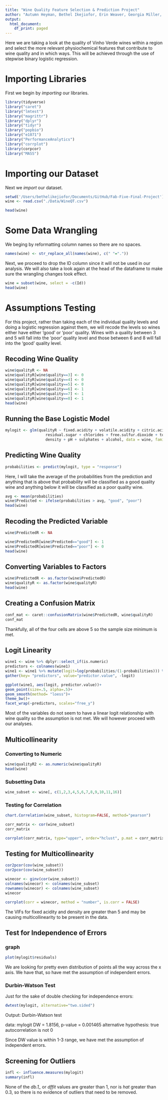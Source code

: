 ```yaml
---
title: "Wine Quality Feature Selection & Prediction Project"
author: "Autumn Heyman, Bethel Ikejiofor, Erin Weaver, Georgia Miller, Valerie Huston"
output:
  html_document:
    df_print: paged
---
```


Here we are taking a look at the quality of Vinho Verde wines within a region and select the more relevant physiochemical features that contribute to wine quality and in which ways. This will be achieved through the use of stepwise binary logistic regression.

# Importing Libraries
First we begin by *importing* our libraries.

```r
library(tidyverse)
library("caret")
library("lmtest")
library("magrittr")
library("dplyr")
library("tidyr")
library("popbio")
library("e1071")
library("PerformanceAnalytics")
library("corrplot")
library(corpcor)
library("MASS")
```

# Importing our Dataset
Next we *import* our dataset.
```r
setwd('/Users/bethelikejiofor/Documents/GitHub/Fab-Five-Final-Project')
wine <- read.csv("./Data/WineQT.csv")

head(wine)
```

# Some Data Wrangling

We beging by reformatting column names so there are no spaces.
```r
names(wine) <- str_replace_all(names(wine), c(" "="."))
```

Next, we proceed to drop the ID column since it will not be used in our analysis. We will also take a look again at the head of the dataframe to make sure the wrangling changes took effect.
```r
wine = subset(wine, select = -c(Id))
head(wine)
```

# Assumptions Testing
For this project, rather than taking each of the individual quality levels and doing a logistic regression against them, we will recode the levels so wines either have either 'good' or 'poor' quality. Wines with a quality between 3 and 5 will fall into the 'poor' quality level and those between 6 and 8 will fall into the 'good' quality level.

## Recoding Wine Quality
```r
wine$qualityR <- NA
wine$qualityR[wine$quality==3] <- 0
wine$qualityR[wine$quality==4] <- 0
wine$qualityR[wine$quality==5] <- 0
wine$qualityR[wine$quality==6] <- 1
wine$qualityR[wine$quality==7] <- 1
wine$qualityR[wine$quality==8] <- 1
head(wine)
```
## Running the Base Logistic Model
```r
mylogit <- glm(qualityR ~ fixed.acidity + volatile.acidity + citric.acid + 
                  residual.sugar + chlorides + free.sulfur.dioxide + total.sulfur.dioxide+
                  density + pH + sulphates + alcohol, data = wine, family="binomial")
```

## Predicting Wine Quality
```r
probabilities <- predict(mylogit, type = "response")
```

Here, I will take the average of the probabilities from the prediction and anything that is above that probability will be classified as a good quality wine and anything below it will be classified as a poor quality wine.
```r
avg <- mean(probabilities)
wine$Predicted <- ifelse(probabilities > avg, "good", "poor")
head(wine)
```

## Recoding the Predicted Variable

```r
wine$PredictedR <- NA
```
```r
wine$PredictedR[wine$Predicted=="good"] <- 1
wine$PredictedR[wine$Predicted=="poor"] <- 0
head(wine)
```

## Converting Variables to Factors
```r
wine$PredictedR <- as.factor(wine$PredictedR)
wine$qualityR <- as.factor(wine$qualityR)
head(wine)
```

## Creating a Confusion Matrix
```r
conf_mat <- caret::confusionMatrix(wine$PredictedR, wine$qualityR)
conf_mat
```

Thankfully, all of the four cells are above 5 so the sample size minimum is met.

## Logit Linearity

```r
wine1 <- wine %>% dplyr::select_if(is.numeric)
predictors <- colnames(wine1)
wine1 <- wine1 %>% mutate(logit=log(probabilities/(1-probabilities))) %>%
gather(key= "predictors", value="predictor.value", -logit)
```
```r
ggplot(wine1, aes(logit, predictor.value))+
geom_point(size=.5, alpha=.5)+
geom_smooth(method= "loess")+
theme_bw()+
facet_wrap(~predictors, scales="free_y")
```
Most of the variables do not seem to have a linear logit relationship with wine quality so the assumption is not met. We will however proceed with our analyses.

## Multicollinearity

### Converting to Numeric
```r
wine$qualityR2 <- as.numeric(wine$qualityR)
head(wine)
```

### Subsetting Data
```r
wine_subset <- wine[, c(1,2,3,4,5,6,7,8,9,10,11,16)]
```

### Testing for Correlation
```r
chart.Correlation(wine_subset, histogram=FALSE, method="pearson")
```

```r
corr_matrix <- cor(wine_subset)
corr_matrix
```

```r
corrplot(corr_matrix, type="upper", order="hclust", p.mat = corr_matrix, sig.level = 0.01, insig="blank")
```

## Testing for Multicollinearity
```r
cor2pcor(cov(wine_subset))
cor2pcor(cov(wine_subset))
```

```r
winecor <- ginv(cor(wine_subset))
colnames(winecor) <- colnames(wine_subset)
rownames(winecor) <- colnames(wine_subset)
winecor
```

```r
corrplot(corr = winecor, method = "number", is.corr = FALSE)
```

The VIFs for fixed acidity and density are greater than 5 and may be causing multicollinearity to be present in the data.


## Test for Independence of Errors

### graph
```r
plot(mylogit$residuals)
```


We are looking for pretty even distribution of points all the way across the x axis. We have that, so have met the assumption of independent errors.






### Durbin-Watson Test

Just for the sake of double checking for independence errors:
```r
dwtest(mylogit, alternative="two.sided")
```
Output:
Durbin-Watson test

data:  mylogit
DW = 1.8156, p-value = 0.001465
alternative hypothesis: true autocorrelation is not 0


Since DW value is within 1-3 range, we have met the assumption of independent errors. 

## Screening for Outliers
```r
infl <- influence.measures(mylogit)
summary(infl)
```


None of the *db.1_* or *dffit* values are greater than 1, nor is *hat* greater than 0.3, so there is no evidence of outliers that need to be removed.


